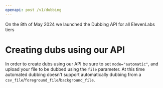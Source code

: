 ```yaml
---
openapi: post /v1/dubbing
---
```


<Tip>
  On the 8th of May 2024 we launched the Dubbing API for all ElevenLabs tiers
</Tip>

# Creating dubs using our API

In order to create dubs using our API be sure to set `mode="automatic"`, and upload your file to be dubbed using the `file` parameter. At this time automated dubbing doesn't support automatically dubbing from a `csv_file`/`foreground_file`/`background_file`.
